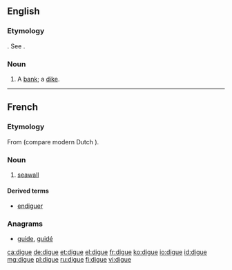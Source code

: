 ==English==

===Etymology===
{{etyl|fr}}. See {{term|dike|lang=en}}.

===Noun===
{{en-noun}}

# {{obsolete}} A [[bank]]; a [[dike]].
#: {{rfquotek|Sir W. Temple}}

{{Webster 1913}}

----

==French==

===Etymology===
From {{etyl|dum|fr}} {{term|dijc|lang=dum}} (compare modern Dutch {{term|dijk|lang=nl}}).

===Noun===
{{fr-noun|f}}

# [[seawall]]

====Derived terms====
* [[endiguer]]

===Anagrams===
* [[guide#French|guide]], [[guidé#French|guidé]]

[[ca:digue]]
[[de:digue]]
[[et:digue]]
[[el:digue]]
[[fr:digue]]
[[ko:digue]]
[[io:digue]]
[[id:digue]]
[[mg:digue]]
[[pl:digue]]
[[ru:digue]]
[[fi:digue]]
[[vi:digue]]